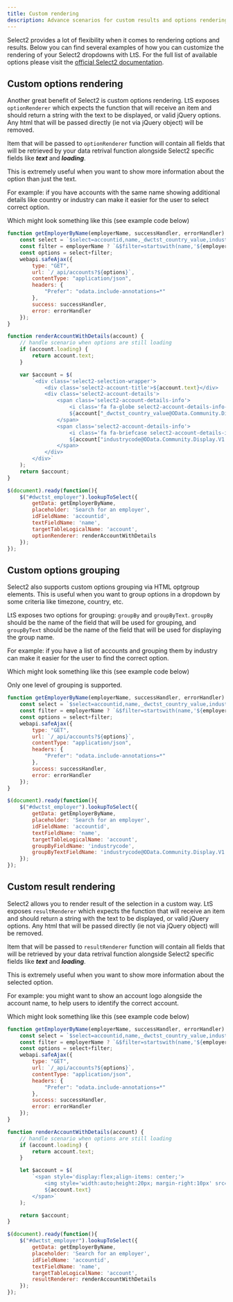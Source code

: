 ```yaml
---
title: Custom rendering
description: Advance scenarios for custom results and options rendering
---
```



Select2 provides a lot of flexibility when it comes to rendering options and results. Below you can find several examples of how you can customize the rendering of your Select2 dropdowns with LtS. For the full list of available options please visit the [official Select2 documentation](https://select2.org/).

## Custom options rendering

Another great benefit of Select2 is custom options rendering. LtS exposes `optionRenderer` which expects the function that will receive an item and should return a string with the text to be displayed, or valid jQuery options. Any html that will be passed directly (ie not via jQuery object) will be removed.

Item that will be passed to `optionRenderer` function will contain all fields that will be retrieved by your data retrival function alongside Select2 specific fields like ***text*** and ***loading***.

This is extremely useful when you want to show more information about the option than just the text. 

For example: if you have accounts with the same name showing additional details like country or industry can make it easier for the user to select correct option.

Which might look something like this (see example code below)

<Select2CustomRendering label="Employer"/>

```js
function getEmployerByName(employerName, successHandler, errorHandler) {
    const select = `$select=accountid,name,_dwctst_country_value,industrycode&$orderby=name asc`;
    const filter = employerName ? `&$filter=startswith(name,'${employerName}')` : "";
    const options = select+filter;
    webapi.safeAjax({
        type: "GET",
        url: `/_api/accounts?${options}`,
        contentType: "application/json",
        headers: {
            "Prefer": "odata.include-annotations=*"
        },
        success: successHandler,
        error: errorHandler
    });
}

function renderAccountWithDetails(account) {
    // handle scenario when options are still loading
    if (account.loading) {
        return account.text;
    }

    var $account = $(
        `<div class='select2-selection-wrapper'>
            <div class='select2-account-title'>${account.text}</div>
            <div class='select2-account-details'>
                <span class='select2-account-details-info'>
                    <i class='fa fa-globe select2-account-details-info-icon'></i>
                    ${account["_dwctst_country_value@OData.Community.Display.V1.FormattedValue"]}
                </span>
                <span class='select2-account-details-info'>
                    <i class='fa fa-briefcase select2-account-details-info-icon'></i>
                    ${account["industrycode@OData.Community.Display.V1.FormattedValue"]}
                </span>
            </div>
        </div>`
    );
    return $account;
}

$(document).ready(function(){
    $("#dwctst_employer").lookupToSelect({
        getData: getEmployerByName,
        placeholder: 'Search for an employer',
        idFieldName: 'accountid',
        textFieldName: 'name',
        targetTableLogicalName: 'account',
        optionRenderer: renderAccountWithDetails
    });
});
```

## Custom options grouping

Select2 also supports custom options grouping via HTML optgroup elements. This is useful when you want to group options in a dropdown by some criteria like timezone, country, etc.

LtS exposes two options for grouping: `groupBy` and `groupByText`. `groupBy` should be the name of the field that will be used for grouping, and `groupByText` should be the name of the field that will be used for displaying the group name.

For example: if you have a list of accounts and grouping them by industry can make it easier for the user to find the correct option.

Which might look something like this (see example code below)

<Select2CustomGrouping label="Employer"/>

<Aside type="caution">Only one level of grouping is supported.</Aside>

```js
function getEmployerByName(employerName, successHandler, errorHandler) {
    const select = `$select=accountid,name,_dwctst_country_value,industrycode&$orderby=name asc`;
    const filter = employerName ? `&$filter=startswith(name,'${employerName}')` : "";
    const options = select+filter;
    webapi.safeAjax({
        type: "GET",
        url: `/_api/accounts?${options}`,
        contentType: "application/json",
        headers: {
            "Prefer": "odata.include-annotations=*"
        },
        success: successHandler,
        error: errorHandler
    });
}

$(document).ready(function(){
    $("#dwctst_employer").lookupToSelect({
        getData: getEmployerByName,
        placeholder: 'Search for an employer',
        idFieldName: 'accountid',
        textFieldName: 'name',
        targetTableLogicalName: 'account',
        groupByFieldName: 'industrycode',
        groupByTextFieldName: 'industrycode@OData.Community.Display.V1.FormattedValue'
    });
});
```

## Custom result rendering

Select2 allows you to render result of the selection in a custom way. LtS exposes `resultRenderer` which expects the function that will receive an item and should return a string with the text to be displayed, or valid jQuery options. Any html that will be passed directly (ie not via jQuery object) will be removed.

Item that will be passed to `resultRenderer` function will contain all fields that will be retrieved by your data retrival function alongside Select2 specific fields like ***text*** and ***loading***.

This is extremely useful when you want to show more information about the selected option.

For example: you might want to show an account logo alongside the account name, to help users to identify the correct account.

Which might look something like this (see example code below)

<Select2ResultSample label="Employer"/>

```js
function getEmployerByName(employerName, successHandler, errorHandler) {
    const select = `$select=accountid,name,_dwctst_country_value,industrycode,dwctst_logourl&$orderby=name asc`;
    const filter = employerName ? `&$filter=startswith(name,'${employerName}')` : "";
    const options = select+filter;
    webapi.safeAjax({
        type: "GET",
        url: `/_api/accounts?${options}`,
        contentType: "application/json",
        headers: {
            "Prefer": "odata.include-annotations=*"
        },
        success: successHandler,
        error: errorHandler
    });
}

function renderAccountWithDetails(account) {
    // handle scenario when options are still loading
    if (account.loading) {
        return account.text;
    }

    let $account = $(
        `<span style='display:flex;align-items: center;'>
            <img style='width:auto;height:20px; margin-right:10px' src='${account.dwctst_logourl}'/>
            ${account.text}
        </span>`
    );

    return $account;
}

$(document).ready(function(){
    $("#dwctst_employer").lookupToSelect({
        getData: getEmployerByName,
        placeholder: 'Search for an employer',
        idFieldName: 'accountid',
        textFieldName: 'name',
        targetTableLogicalName: 'account',
        resultRenderer: renderAccountWithDetails
    });
});
```